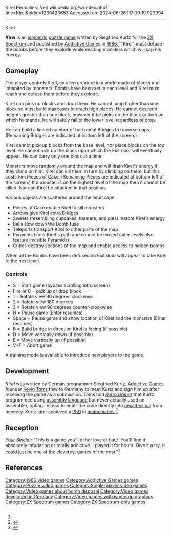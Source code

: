 Kirel
Permalink: //en.wikipedia.org/w/index.php?title=Kirel&oldid=1230423653
Accessed on: 2024-06-26T17:00:19.923994



------
Kirel
{{Short description|1986 video game}}
{{refimprove|date=March 2018}}
{{Infobox video game
|title = 
|image = Kirel Coverart.png
|developer = Siegfried Kurtz<ref name=wos>{{WoS game|id=0002705|name=Kirel}}</ref>
|publisher = [[Addictive Games]]
|released = [[1986 in video gaming|1986]]
|genre = [[Puzzle video game|Puzzle]]
|modes = [[Single-player]]
|platforms = [[ZX Spectrum]]
}}

'''''Kirel''''' is an [[Isometric projection|isometric]] [[puzzle video game|puzzle game]] written by Siegfried Kurtz for the [[ZX Spectrum]] and published by [[Addictive Games]] in [[1986 in video gaming|1986]].<ref name=wos/> "Kirel" must defuse the bombs before they explode while evading monsters which will sap his energy.

== Gameplay ==
{{unreferenced|section|date=March 2018}}

The player controls Kirel, an alien creature in a world made of blocks and inhabited by monsters. Bombs have been set in each level and Kirel must reach and defuse them before they explode.

Kirel can pick up blocks and drop them. He cannot jump higher than one block so must build staircases to reach high places. He cannot descend heights greater than one block, however if he picks up the block or item on which he stands, he will safely fall to the lower level regardless of drop.

He can build a limited number of horizontal Bridges to traverse gaps. (Remaining Bridges are indicated at bottom left of the screen.)

Kirel cannot pick up blocks from the base level, nor place blocks on
the top level. He cannot pick up the block upon which the Exit door will eventually appear. He can carry only one block at a time.

Monsters move randomly around the map and will drain Kirel's energy if they climb on him. Kirel can kill them in turn by climbing on them, but this costs him Pieces of Cake. (Remaining Pieces are indicated at bottom left of the screen.) If a monster is on the highest level of the map then it cannot be killed. Nor can Kirel be attacked in that position.

Various objects are scattered around the landscape:
*Pieces of Cake enable Kirel to kill monsters
*Arrows give Kirel extra Bridges
*Sweets (resembling cupcakes, toasters, and pies) restore Kirel's energy
*Balls slow down the Bomb fuse
*Teleports transport Kirel to other parts of the map
*Pyramids block Kirel's path and cannot be moved (later levels also feature invisible Pyramids)
*Cubes destroy sections of the map and enable access to hidden bombs

When all the Bombs have been defused an Exit door will appear to take Kirel to the next level.

=== Controls ===
*S = Start game (bypass scrolling intro screen)
*Fire or 0 = pick up or drop block
*1 = Rotate view 90 degrees clockwise
*2 = Rotate view 180 degrees
*3 = Rotate view 90 degrees counter-clockwise
*H = Pause game (Enter resumes)
*Space = Pause game and show location of Kirel and the monsters (Enter resumes)
*B = Build bridge in direction Kirel is facing (if possible)
*D = Move vertically down (if possible)
*E = Move vertically up (if possible)
*V+T = Abort game

A training mode is available to introduce new players to the game.

== Development ==
''Kirel'' was written by German programmer Siegfried Kurtz. [[Addictive Games]] founder [[Kevin Toms]] flew to Germany to meet Kurtz and sign him up after receiving the game as a submission. Toms told ''[[Retro Gamer]]'' that Kurtz programmed using [[assembly language]] but never actually used an assembler, opting instead to enter the code directly into [[hexadecimal]] from memory. Kurtz later achieved a [[Doctor of Philosophy|PhD]] in [[mathematics]].<ref>{{cite magazine | author=Drury, Paul | date=May 2009 | title=This month we've been chatting to... Kevin Toms | magazine=[[Retro Gamer]] | publisher=[[Imagine Publishing]] | page=82 | issue=63 | issn=1742-3155}}</ref>

==Reception==
{{Video game reviews
| award1Pub = ''Sinclair User''
| award1 = SU Classic
| award2Pub = ''Your Sinclair''
| award2 = Megagame
}}
''[[Your Sinclair]]'':"This is a game you'll either love or hate. You'll find it absolutely infuriating or totally addictive. I played it for hours. Give it a try. It could just be one of the cleverest games of the year."<ref name="Your Sinclair Review">{{Citation|title=Kirel Review|newspaper=[[Your Sinclair]]|date=July 1986}}</ref>

== References ==
{{reflist}}

[[Category:1986 video games]]
[[Category:Addictive Games games]]
[[Category:Puzzle video games]]
[[Category:Single-player video games]]
[[Category:Video games about bomb disposal]]
[[Category:Video games developed in Germany]]
[[Category:Video games with isometric graphics]]
[[Category:ZX Spectrum games]]
[[Category:ZX Spectrum-only games]]